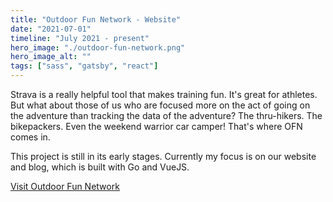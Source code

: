 ```yaml
---
title: "Outdoor Fun Network - Website"
date: "2021-07-01"
timeline: "July 2021 - present"
hero_image: "./outdoor-fun-network.png"
hero_image_alt: ""
tags: ["sass", "gatsby", "react"]
---
```


Strava is a really helpful tool that makes training fun. It's great for athletes. But what about those of us who are focused more on the act of going on the adventure than tracking the data of the adventure? The thru-hikers. The bikepackers. Even the weekend warrior car camper! That's where OFN comes in.

This project is still in its early stages. Currently my focus is on our website and blog, which is built with Go and VueJS.

[Visit Outdoor Fun Network](https://outdoorfunnetwork.cc/)
